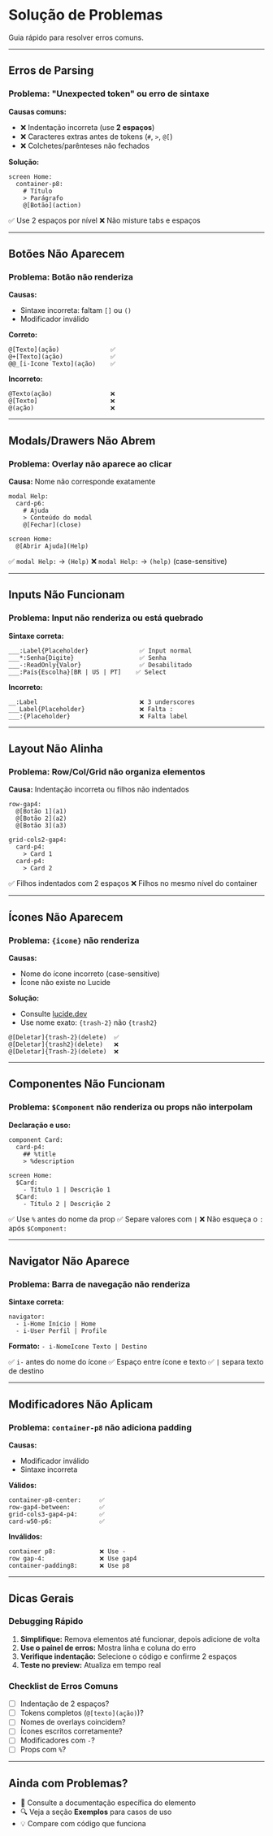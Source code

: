 # Solução de Problemas


Guia rápido para resolver erros comuns.

---

## Erros de Parsing

### Problema: "Unexpected token" ou erro de sintaxe

**Causas comuns:**
- ❌ Indentação incorreta (use **2 espaços**)
- ❌ Caracteres extras antes de tokens (`#`, `>`, `@[`)
- ❌ Colchetes/parênteses não fechados

**Solução:**

<DslExample title="Indentação Correta" heightClassName="h-40">

```dsl
screen Home:
  container-p8:
    # Título
    > Parágrafo
    @[Botão](action)
```

</DslExample>

✅ Use 2 espaços por nível
❌ Não misture tabs e espaços

---

## Botões Não Aparecem

### Problema: Botão não renderiza

**Causas:**
- Sintaxe incorreta: faltam `[]` ou `()`
- Modificador inválido

**Correto:**
```dsl
@[Texto](ação)              ✅
@+[Texto](ação)             ✅
@@_[i-Icone Texto](ação)    ✅
```

**Incorreto:**
```dsl
@Texto(ação)                ❌
@[Texto]                    ❌
@(ação)                     ❌
```

---

## Modals/Drawers Não Abrem

### Problema: Overlay não aparece ao clicar

**Causa:** Nome não corresponde exatamente

<DslExample title="Nomes Devem Coincidir" heightClassName="h-48">

```dsl
modal Help:
  card-p6:
    # Ajuda
    > Conteúdo do modal
    @[Fechar](close)

screen Home:
  @[Abrir Ajuda](Help)
```

</DslExample>

✅ `modal Help:` → `(Help)`
❌ `modal Help:` → `(help)` (case-sensitive)

---

## Inputs Não Funcionam

### Problema: Input não renderiza ou está quebrado

**Sintaxe correta:**

```dsl
___:Label{Placeholder}              ✅ Input normal
___*:Senha{Digite}                  ✅ Senha
___-:ReadOnly{Valor}                ✅ Desabilitado
___:País{Escolha}[BR | US | PT]    ✅ Select
```

**Incorreto:**
```dsl
__:Label                            ❌ 3 underscores
___Label{Placeholder}               ❌ Falta :
___:{Placeholder}                   ❌ Falta label
```

---

## Layout Não Alinha

### Problema: Row/Col/Grid não organiza elementos

**Causa:** Indentação incorreta ou filhos não indentados

<DslExample title="Layout Correto" heightClassName="h-48">

```dsl
row-gap4:
  @[Botão 1](a1)
  @[Botão 2](a2)
  @[Botão 3](a3)

grid-cols2-gap4:
  card-p4:
    > Card 1
  card-p4:
    > Card 2
```

</DslExample>

✅ Filhos indentados com 2 espaços
❌ Filhos no mesmo nível do container

---

## Ícones Não Aparecem

### Problema: `{icone}` não renderiza

**Causas:**
- Nome do ícone incorreto (case-sensitive)
- Ícone não existe no Lucide

**Solução:**
- Consulte [lucide.dev](https://lucide.dev)
- Use nome exato: `{trash-2}` não `{trash2}`

```dsl
@[Deletar]{trash-2}(delete)  ✅
@[Deletar]{trash2}(delete)   ❌
@[Deletar]{Trash-2}(delete)  ❌
```

---

## Componentes Não Funcionam

### Problema: `$Component` não renderiza ou props não interpolam

**Declaração e uso:**

<DslExample title="Componente com Props" heightClassName="h-48">

```dsl
component Card:
  card-p4:
    ## %title
    > %description

screen Home:
  $Card:
    - Título 1 | Descrição 1
  $Card:
    - Título 2 | Descrição 2
```

</DslExample>

✅ Use `%` antes do nome da prop
✅ Separe valores com `|`
❌ Não esqueça o `:` após `$Component:`

---

## Navigator Não Aparece

### Problema: Barra de navegação não renderiza

**Sintaxe correta:**

```dsl
navigator:
  - i-Home Início | Home
  - i-User Perfil | Profile
```

**Formato:** `- i-NomeIcone Texto | Destino`

✅ `i-` antes do nome do ícone
✅ Espaço entre ícone e texto
✅ `|` separa texto de destino

---

## Modificadores Não Aplicam

### Problema: `container-p8` não adiciona padding

**Causas:**
- Modificador inválido
- Sintaxe incorreta

**Válidos:**
```dsl
container-p8-center:     ✅
row-gap4-between:        ✅
grid-cols3-gap4-p4:      ✅
card-w50-p6:             ✅
```

**Inválidos:**
```dsl
container p8:            ❌ Use -
row gap-4:               ❌ Use gap4
container-padding8:      ❌ Use p8
```

---

## Dicas Gerais

### Debugging Rápido

1. **Simplifique:** Remova elementos até funcionar, depois adicione de volta
2. **Use o painel de erros:** Mostra linha e coluna do erro
3. **Verifique indentação:** Selecione o código e confirme 2 espaços
4. **Teste no preview:** Atualiza em tempo real

### Checklist de Erros Comuns

- [ ] Indentação de 2 espaços?
- [ ] Tokens completos (`@[texto](ação)`)?
- [ ] Nomes de overlays coincidem?
- [ ] Ícones escritos corretamente?
- [ ] Modificadores com `-`?
- [ ] Props com `%`?

---

## Ainda com Problemas?

- 📖 Consulte a documentação específica do elemento
- 🔍 Veja a seção **Exemplos** para casos de uso
- 💡 Compare com código que funciona
